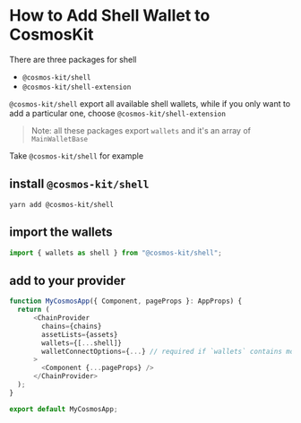 # How to Add Shell Wallet to CosmosKit

There are three packages for shell

- `@cosmos-kit/shell`
- `@cosmos-kit/shell-extension`

`@cosmos-kit/shell` export all available shell wallets, while if you only want to add a particular one, choose `@cosmos-kit/shell-extension`

> Note: all these packages export `wallets` and it's an array of `MainWalletBase`

Take `@cosmos-kit/shell` for example

## install `@cosmos-kit/shell`

```
yarn add @cosmos-kit/shell
```

## import the wallets

```js
import { wallets as shell } from "@cosmos-kit/shell";
```

## add to your provider

```js
function MyCosmosApp({ Component, pageProps }: AppProps) {
  return (
      <ChainProvider
        chains={chains}
        assetLists={assets}
        wallets={[...shell]}
        walletConnectOptions={...} // required if `wallets` contains mobile wallets
      >
        <Component {...pageProps} />
      </ChainProvider>
  );
}

export default MyCosmosApp;
```

